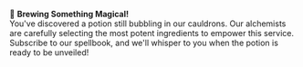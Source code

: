 <Note>🔮 **Brewing Something Magical!**<br /> You've discovered a potion still bubbling in our cauldrons. Our alchemists are
  carefully selecting the most potent ingredients to empower this service.
  Subscribe to our spellbook, and we'll whisper to you when the potion is ready to be unveiled!</Note>
